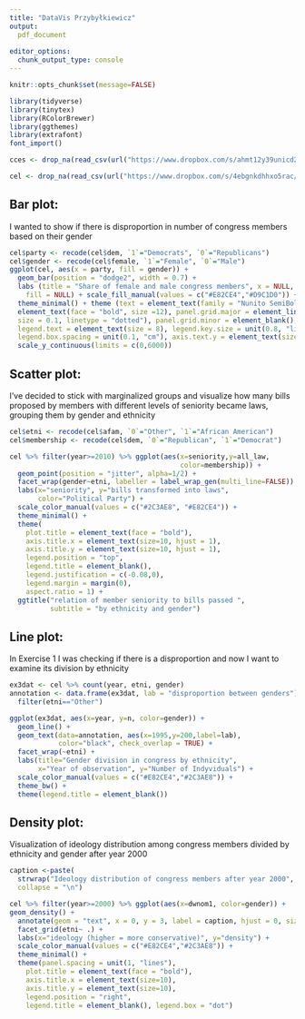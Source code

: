 ```yaml
---
title: "DataVis Przybyłkiewicz"
output: 
  pdf_document
  
editor_options: 
  chunk_output_type: console
---
```

```r
knitr::opts_chunk$set(message=FALSE) 
```

```r
library(tidyverse)
library(tinytex)
library(RColorBrewer)
library(ggthemes)
library(extrafont)
font_import()

cces <- drop_na(read_csv(url("https://www.dropbox.com/s/ahmt12y39unicd2/cces_sample_coursera.csv?raw=1")))

cel <- drop_na(read_csv(url("https://www.dropbox.com/s/4ebgnkdhhxo5rac/cel_volden_wiseman%20_coursera.csv?raw=1")))
```

## Bar plot:

I wanted to show if there is disproportion in number of congress members based on their gender

```r
cel$party <- recode(cel$dem, `1`="Democrats", `0`="Republicans")
cel$gender <- recode(cel$female, `1`="Female", `0`="Male")
ggplot(cel, aes(x = party, fill = gender)) +
  geom_bar(position = "dodge2", width = 0.7) +
  labs (title = "Share of female and male congress members", x = NULL, y = "count", 
    fill = NULL) + scale_fill_manual(values = c("#E82CE4","#D9C1D0")) + 
  theme_minimal() + theme (text = element_text(family = "Nunito SemiBold"), plot.title = 
  element_text(face = "bold", size =12), panel.grid.major = element_line(colour = "black", 
  size = 0.1, linetype = "dotted"), panel.grid.minor = element_blank(), aspect.ratio = 1, 
  legend.text = element_text(size = 8), legend.key.size = unit(0.8, "lines"), 
  legend.box.spacing = unit(0.1, "cm"), axis.text.y = element_text(size = 7)) +
  scale_y_continuous(limits = c(0,6000))
```

## Scatter plot:

I've decided to stick with marginalized groups and visualize how many bills proposed by members with different levels of seniority became laws, grouping them by gender and ethnicity

```r
cel$etni <- recode(cel$afam, `0`="Other", `1`="African American")
cel$membership <- recode(cel$dem, `0`="Republican", `1`="Democrat")

cel %>% filter(year>=2010) %>% ggplot(aes(x=seniority,y=all_law,
                                          color=membership)) +
  geom_point(position = "jitter", alpha=1/2) +
  facet_wrap(gender~etni, labeller = label_wrap_gen(multi_line=FALSE)) +
  labs(x="seniority", y="bills transformed into laws", 
       color="Political Party") +
  scale_color_manual(values = c("#2C3AE8", "#E82CE4")) +
  theme_minimal() +
  theme(
    plot.title = element_text(face = "bold"),
    axis.title.x = element_text(size=10, hjust = 1),
    axis.title.y = element_text(size=10, hjust = 1),
    legend.position = "top",
    legend.title = element_blank(), 
    legend.justification = c(-0.08,0), 
    legend.margin = margin(0), 
    aspect.ratio = 1) + 
  ggtitle("relation of member seniority to bills passed ", 
          subtitle = "by ethnicity and gender") 
```

## Line plot:

In Exercise 1 I was checking if there is a disproportion and now I want to examine its division by ethnicity

```r
ex3dat <- cel %>% count(year, etni, gender)
annotation <- data.frame(ex3dat, lab = "disproportion between genders") %>% 
  filter(etni=="Other")

ggplot(ex3dat, aes(x=year, y=n, color=gender)) +
  geom_line() + 
  geom_text(data=annotation, aes(x=1995,y=200,label=lab), 
            color="black", check_overlap = TRUE) +
  facet_wrap(~etni) +
  labs(title="Gender division in congress by ethnicity", 
       x="Year of observation", y="Number of Indyviduals") + 
  scale_color_manual(values = c("#E82CE4","#2C3AE8")) +
  theme_bw() +
  theme(legend.title = element_blank())
```

## Density plot:

Visualization of ideology distribution among congress members divided by ethnicity and gender after year 2000

```r
caption <-paste(
  strwrap("Ideology distribution of congress members after year 2000", 40), 
  collapse = "\n")

cel %>% filter(year>=2000) %>% ggplot(aes(x=dwnom1, color=gender)) +
geom_density() + 
  annotate(geom = "text", x = 0, y = 3, label = caption, hjust = 0, size = 3) +
  facet_grid(etni~ .) +
  labs(x="ideology (higher = more conservative)", y="density") +
  scale_color_manual(values = c("#E82CE4","#2C3AE8")) +
  theme_minimal() +
  theme(panel.spacing = unit(1, "lines"),
    plot.title = element_text(face = "bold"),
    axis.title.x = element_text(size=10),
    axis.title.y = element_text(size=10),
    legend.position = "right",
    legend.title = element_blank(), legend.box = "dot") 
```
